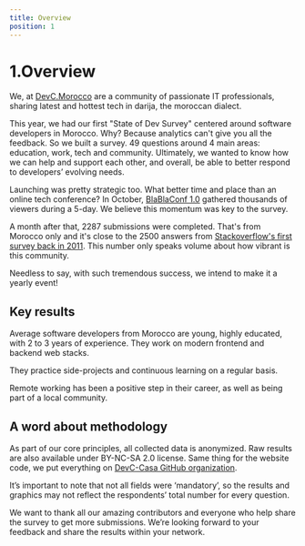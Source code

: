 ```yaml
---
title: Overview
position: 1
---
```


# 1.Overview

We, at [DevC.Morocco]( https://www.facebook.com/groups/DevC.Casablanca) are a community of passionate IT professionals, sharing latest and hottest tech in darija, the moroccan dialect.

This year, we had our first "State of Dev Survey" centered around software developers in Morocco. Why? Because analytics can't give you all the feedback. So we built a survey. 49 questions around 4 main areas: education, work, tech and community. Ultimately, we wanted to know how we can help and support each other, and overall, be able to better respond to developers’ evolving needs.

Launching was pretty strategic too. What better time and place than an online tech conference? In October, [BlaBlaConf 1.0](https://blablaconf.com/) gathered thousands of viewers during a 5-day. We believe this momentum was key to the survey.

A month after that, 2287 submissions were completed. That's from Morocco only and it's close to the 2500 answers from [Stackoverflow's first survey back in 2011](https://stackoverflow.blog/2011/01/11/survey-says/]). This number only speaks volume about how vibrant is this community.

Needless to say, with such tremendous success, we intend to make it a yearly event!

## Key results

Average software developers from Morocco are young, highly educated, with 2 to 3 years of experience. They work on modern frontend and backend web stacks.

They practice side-projects and continuous learning on a regular basis.

Remote working has been a positive step in their career, as well as being part of a local community.

## A word about methodology

As part of our core principles, all collected data is anonymized. Raw results are also available under BY-NC-SA 2.0 license. Same thing for the website code, we put everything on [DevC-Casa GitHub organization](https://github.com/DevC-Casa/stateofdev.ma).

It’s important to note that not all fields were ‘mandatory’, so the results and graphics may not reflect the respondents’ total number for every question.

We want to thank all our amazing contributors and everyone who help share the survey to get more submissions. We’re looking forward to your feedback and share the results within your network.